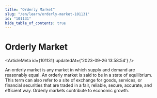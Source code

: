 ```yaml
---
title: "Orderly Market"
slug: "/en/learn/orderly-market-101131"
id: "101131"
hide_table_of_contents: true
---
```



# Orderly Market

<ArticleMeta id={101131} updatedAt={'2023-09-26 13:58:54'} />
<div className='border-solid border-b border-t-0 my-4 border-[var(--ifm-color-gray-300)]' />

An orderly market is any market in which supply and demand are reasonably equal. An orderly market is said to be in a state of equilibrium. This term can also refer to a site of exchange for goods, services, or financial securities that are traded in a fair, reliable, secure, accurate, and efficient way. Orderly markets contribute to economic growth.
